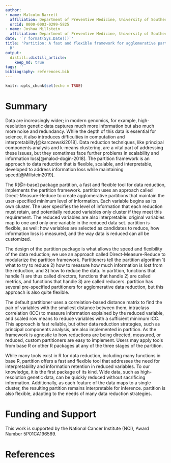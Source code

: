 ```yaml
---
author:
- name: Malcolm Barrett
  affiliation: Department of Preventive Medicine, University of Southern California
  orcid: 0000-0003-0299-5825
- name: Joshua Millstein
  affiliation: Department of Preventive Medicine, University of Southern California
date: '`r format(Sys.Date())`'
title: 'Partition: A fast and flexible framework for agglomerative partitioning in
  R'
output:
  distill::distill_article:
    keep_md: true
tags: ''
bibliography: references.bib
---
```


```r
knitr::opts_chunk$set(echo = TRUE)
```

# Summary 

Data are increasingly wider; in modern genomics, for example, high-resolution genetic data captures much more information but also much more noise and redundancy. While the depth of this data is essential for science, it also introduces difficulties in computation and interpretability[@karczewski2018]. Data reduction techniques, like principal components analysis and k-means clustering, are a vital part of addressing these issues, but they sometimes face further problems in scalability and information loss[@malod-dogin-2018]. The partition framework is an approach to data reduction that is flexible, scalable, and interpretable, developed to address information loss while maintaining speed[@Millstein2019]. 

The R[@r-base] package partition, a fast and flexible tool for data reduction, implements the partition framework. partition uses an approach called Direct-Measure-Reduce to create agglomerative partitions that maintain the user-specified minimum level of information. Each variable begins as its own cluster. The user specifies the level of information that each reduction must retain, and potentially reduced variables only cluster if they meet this requirement. The reduced variables are also interpretable: original variables map to one and only one variable in the reduced data set. partition is flexible, as well: how variables are selected as candidates to reduce, how information loss is measured, and the way data is reduced can all be customized.

The design of the partition package is what allows the speed and flexibility of the data reduction; we use an approach called Direct-Measure-Reduce to modularize the partition framework. Partitioners tell the partition algorithm 1) what to try to reduce 2) how to measure how much information is lost from the reduction, and 3) how to reduce the data. In partition, functions that handle 1) are thus called directors, functions that handle 2) are called metrics, and functions that handle 3) are called reducers. partition has several pre-specified partitioners for agglomerative data reduction, but this approach is also quite flexible. 

The default partitioner uses a correlation-based distance matrix to find the pair of variables with the smallest distance between them, intraclass correlation (ICC) to measure information explained by the reduced variable, and scaled row means to reduce variables with a sufficient minimum ICC. This approach is fast reliable, but other data reduction strategies, such as principal components analysis, are also implemented in partition. As the framework is agnostic to how reductions are being directed, measured, or reduced, custom partitioners are easy to implement. Users may apply tools from base R or other R packages at any of the three stages of the partition.

While many tools exist in R for data reduction, including many functions in base R, partition offers a fast and flexible tool that addresses the need for interpretability and information retention in reduced variables. To our knowledge, it is the first package of its kind. Wide data, such as high-resolution genetic data, can be quickly reduced without sacrificing information. Additionally, as each feature of the data maps to a single cluster, the resulting partition remains interpretable for inference. partition is also flexible, adapting to the needs of many data reduction strategies.

# Funding and Support

This work is supported by the National Cancer Institute (NCI), Award Number 5P01CA196569.

# References
